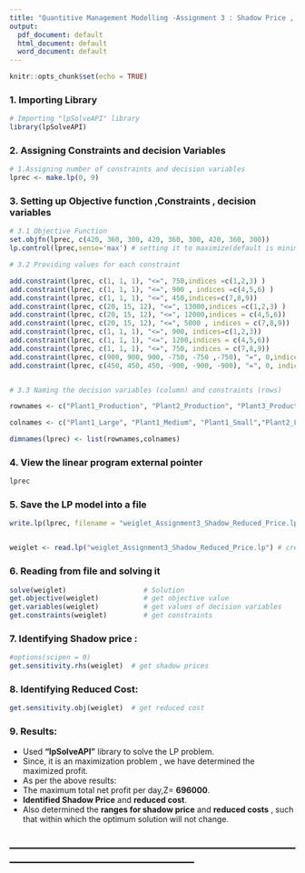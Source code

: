 ```yaml
---
title: "Quantitive Management Modelling -Assignment 3 : Shadow Price , Reduced Cost"
output:
  pdf_document: default
  html_document: default
  word_document: default
---
```


```r
knitr::opts_chunk$set(echo = TRUE)
```
### 1. Importing Library
```r
# Importing "lpSolveAPI" library
library(lpSolveAPI)
```
### 2. Assigning Constraints and decision Variables
```r
# 1.Assigning number of constraints and decision variables
lprec <- make.lp(0, 9)

```

### 3. Setting up Objective function ,Constraints , decision variables

```r

# 3.1 Objective Function
set.objfn(lprec, c(420, 360, 300, 420, 360, 300, 420, 360, 300))
lp.control(lprec,sense='max') # setting it to maximize(default is minimize)

# 3.2 Providing values for each constraint

add.constraint(lprec, c(1, 1, 1), "<=", 750,indices =c(1,2,3) )
add.constraint(lprec, c(1, 1, 1), "<=", 900 , indices =c(4,5,6) )
add.constraint(lprec, c(1, 1, 1), "<=", 450,indices=c(7,8,9))
add.constraint(lprec, c(20, 15, 12), "<=", 13000,indices =c(1,2,3) )
add.constraint(lprec, c(20, 15, 12), "<=", 12000,indices = c(4,5,6))
add.constraint(lprec, c(20, 15, 12), "<=", 5000 , indices = c(7,8,9))
add.constraint(lprec, c(1, 1, 1), "<=", 900, indices=c(1,2,3))
add.constraint(lprec, c(1, 1, 1), "<=", 1200,indices = c(4,5,6))
add.constraint(lprec, c(1, 1, 1), "<=", 750, indices = c(7,8,9))
add.constraint(lprec, c(900, 900, 900, -750, -750 ,-750), "=", 0,indices = c(1,2,3,4,5,6))
add.constraint(lprec, c(450, 450, 450, -900, -900, -900), "=", 0, indices = c(4,5,6,7,8,9))


# 3.3 Naming the decision variables (column) and constraints (rows)

rownames <- c("Plant1_Production", "Plant2_Production", "Plant3_Production", "Plant1_Storage_Space", "Plant2_Storage_Space", "Plant3_Storage_Space", "Plant1_Sales_Forecast", "Plant2_Sales_Forecast", "Plant3_Sales_Forecast", "Capacity1", "Capacity2")

colnames <- c("Plant1_Large", "Plant1_Medium", "Plant1_Small","Plant2_Large", "Plant2_Medium", "Plant2_Small","Plant3_Large", "Plant3_Medium", "Plant3_Small")

dimnames(lprec) <- list(rownames,colnames)
```
### 4. View the linear program external pointer

```r
lprec
```

### 5. Save the LP model into a file
```r
write.lp(lprec, filename = "weiglet_Assignment3_Shadow_Reduced_Price.lp", type = "lp")


weiglet <- read.lp("weiglet_Assignment3_Shadow_Reduced_Price.lp") # create an lp object weiglet
```

### 6. Reading from file and solving it
```r
solve(weiglet)                   # Solution
get.objective(weiglet)           # get objective value
get.variables(weiglet)           # get values of decision variables
get.constraints(weiglet)         # get constraints

```
### 7. Identifying Shadow price :
```r
#options(scipen = 0)
get.sensitivity.rhs(weiglet)  # get shadow prices

```

### 8. Identifying Reduced Cost:

```r
get.sensitivity.obj(weiglet)  # get reduced cost
```

### 9. Results:
+ Used **"lpSolveAPI"** library to solve the LP problem.
+ Since, it is an maximization problem  , we have determined the maximized profit.
+ As per the above results:
+ The  maximum total net profit per day,Z= **696000**.
+ **Identified Shadow Price** and **reduced cost**.
+ Also determined the **ranges for shadow price** and **reduced costs** , such that within which the optimum solution will not change.

-----------------------------------------------------------------------------------------------------------------------
-----------------------------------------------------------------------------------------------------------------------

